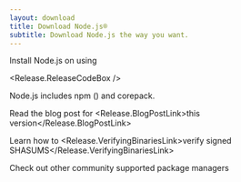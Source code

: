 ```yaml
---
layout: download
title: Download Node.js®
subtitle: Download Node.js the way you want.
---
```


<section>
  Install Node.js <Release.VersionDropdown /> on <Release.OperatingSystemDropdown /> using <Release.PlatformDropdown />

  <Release.ReleaseCodeBox />
</section>

<section>
Node.js includes <LinkWithArrow href="https://npmjs.com">npm</LinkWithArrow> (<Release.NpmVersion />) and corepack.

Read the blog post for <Release.BlogPostLink>this version</Release.BlogPostLink>

Learn how to <Release.VerifyingBinariesLink>verify signed SHASUMS</Release.VerifyingBinariesLink>

Check out other community supported <LinkWithArrow href="/download/package-manager/all">package managers</LinkWithArrow>

</section>
